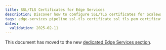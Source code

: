 ```yaml
---
title: SSL/TLS Certificates for Edge Services
description: Discover how to configure SSL/TLS certificates for Scaleway Edge Services pipelines. Follow our comprehensive guide to secure your custom domains and ensure data protection.
tags: edge-services pipeline ssl-tls certificate ssl tls pem certificate-authority root-certificate pem chain ca
dates:
  validation: 2025-02-11
---
```


This document has moved to the new [dedicated Edge Services section](/edge-services/reference-content/ssl-tls-certificate/).
